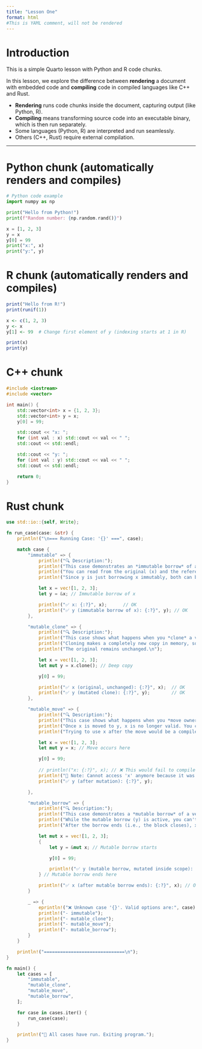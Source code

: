 ---
title: "Lesson One"
format: html
#This is YAML comment, will not be rendered
---

# Introduction

This is a simple Quarto lesson with Python and R code chunks.<!-- This is a markdown comment, will not be rendered-->

In this lesson, we explore the difference between **rendering** a document with embedded code and **compiling** code in compiled languages like C++ and Rust.

- **Rendering** runs code chunks inside the document, capturing output (like Python, R).
- **Compiling** means transforming source code into an executable binary, which is then run separately.
- Some languages (Python, R) are interpreted and run seamlessly.
- Others (C++, Rust) require external compilation.

---

# Python chunk (automatically renders and compiles)
```{python}
# Python code example
import numpy as np

print("Hello from Python!")
print(f"Random number: {np.random.rand()}")

x = [1, 2, 3]
y = x
y[0] = 99
print("x:", x)
print("y:", y)
```

# R chunk (automatically renders and compiles)
```{r}
print("Hello from R!")
print(runif(1))

x <- c(1, 2, 3)
y <- x
y[1] <- 99  # Change first element of y (indexing starts at 1 in R)

print(x)
print(y)
```

<!-- Save your code to example.cpp Compile with: g++ -o example example.cpp Run with: ./example -->
# C++ chunk 
```{c++}
#include <iostream>
#include <vector>

int main() {
    std::vector<int> x = {1, 2, 3};
    std::vector<int> y = x;
    y[0] = 99;

    std::cout << "x: ";
    for (int val : x) std::cout << val << " ";
    std::cout << std::endl;

    std::cout << "y: ";
    for (int val : y) std::cout << val << " ";
    std::cout << std::endl;

    return 0;
}
```

<!-- Save as example.rs Compile with: rustc example.rs Run with: ./example -->
# Rust chunk 
```{rust}
use std::io::{self, Write};

fn run_case(case: &str) {
    println!("\n=== Running Case: '{}' ===", case);

    match case {
        "immutable" => {
            println!("🔍 Description:");
            println!("This case demonstrates an *immutable borrow* of a vector.");
            println!("You can read from the original (x) and the reference (y), but not mutate either.");
            println!("Since y is just borrowing x immutably, both can be used simultaneously.\n");

            let x = vec![1, 2, 3];
            let y = &x; // Immutable borrow of x

            println!("✅ x: {:?}", x);      // OK
            println!("✅ y (immutable borrow of x): {:?}", y); // OK
        },

        "mutable_clone" => {
            println!("🔍 Description:");
            println!("This case shows what happens when you *clone* a vector and mutate the clone.");
            println!("Cloning makes a completely new copy in memory, so you can mutate the new one freely.");
            println!("The original remains unchanged.\n");

            let x = vec![1, 2, 3];
            let mut y = x.clone(); // Deep copy

            y[0] = 99;

            println!("✅ x (original, unchanged): {:?}", x);  // OK
            println!("✅ y (mutated clone): {:?}", y);        // OK
        },

        "mutable_move" => {
            println!("🔍 Description:");
            println!("This case shows what happens when you *move ownership* of a vector to a new variable.");
            println!("Once x is moved to y, x is no longer valid. You can mutate y, but x is gone.");
            println!("Trying to use x after the move would be a compile-time error.\n");

            let x = vec![1, 2, 3];
            let mut y = x; // Move occurs here

            y[0] = 99;
            
            // println!("x: {:?}", x); // ❌ This would fail to compile
            println!("🚫 Note: Cannot access 'x' anymore because it was moved to 'y'.");
            println!("✅ y (after mutation): {:?}", y);

        },

        "mutable_borrow" => {
            println!("🔍 Description:");
            println!("This case demonstrates a *mutable borrow* of a vector.");
            println!("While the mutable borrow (y) is active, you can't use the original (x).");
            println!("After the borrow ends (i.e., the block closes), x can be used again.\n");

            let mut x = vec![1, 2, 3];
            {
                let y = &mut x; // Mutable borrow starts

                y[0] = 99;

                println!("✅ y (mutable borrow, mutated inside scope): {:?}", y);
            } // Mutable borrow ends here

            println!("✅ x (after mutable borrow ends): {:?}", x); // OK now
        }

        _ => {
            eprintln!("❌ Unknown case '{}'. Valid options are:", case);
            println!("- immutable");
            println!("- mutable_clone");
            println!("- mutable_move");
            println!("- mutable_borrow");
        }
    }

    println!("==============================\n");
}

fn main() {
    let cases = [
        "immutable",
        "mutable_clone",
        "mutable_move",
        "mutable_borrow",
    ];

    for case in cases.iter() {
        run_case(case);
    }

    println!("👋 All cases have run. Exiting program.");
}
````

